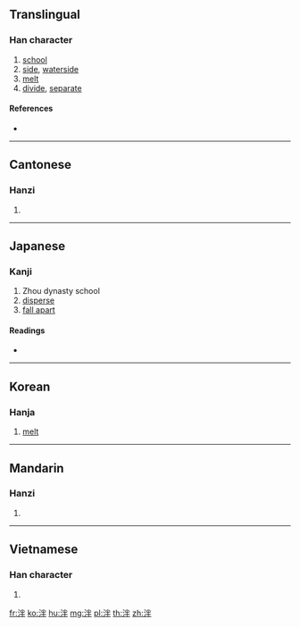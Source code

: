 {{character info/new}}
==Translingual==

===Han character===
{{Han char|rn=85|rad=水|as=05|sn=8|four=39150|canj=EFQ}}

# [[school]]
# [[side]], [[waterside]]
# [[melt]]
# [[divide]], [[separate]]

====References====
* {{Han ref|kx=0618.120|dkj=17323|dj=1013.080|hdz=31593.040|uh=6CEE|ud=27886|bh=CCF1|bd=52465}}

----

==Cantonese==

===Hanzi===
{{yue-hanzi|jyut=|y=pun3}}

# {{defn|lang=yue|sort=水05}}

----

==Japanese==

===Kanji===
{{ja-kanji|grade=|rs=水05}}

# Zhou dynasty school
# [[disperse]]
# [[fall apart]]

====Readings====
* {{ja-readings|on=[[はん]] (han)|kun=[[わかつ]] (wakatsu)}}

----

==Korean==

===Hanja===
{{ko-hanja|hangeul=반|eumhun=|rv=ban|mr=pan|y=pan}}

# [[melt]]

----

==Mandarin==

===Hanzi===
{{cmn-hanzi|pin=[[miàn]] ([[mian4]]), [[pàn]] ([[pan4]])|wg=mien<sup>4</sup>, p'an<sup>4</sup>}}

# {{defn|lang=cmn|sort=水05}}

----

==Vietnamese==

===Han character===
{{vi-hantu|[[phán]], [[bợn]], [[bẩn]], [[bận]]|rs=水05}}

# {{defn|lang=vi|sort=水05}}

[[fr:泮]]
[[ko:泮]]
[[hu:泮]]
[[mg:泮]]
[[pl:泮]]
[[th:泮]]
[[zh:泮]]